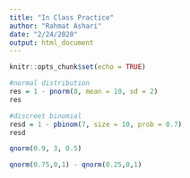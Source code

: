 ```yaml
---
title: "In Class Practice"
author: "Rahmat Ashari"
date: "2/24/2020"
output: html_document
---
```


```r
knitr::opts_chunk$set(echo = TRUE)
```


```r

#normal distribution
res = 1 - pnorm(8, mean = 10, sd = 2)
res

```

```r

#discreet binomial
resd = 1 - pbinom(7, size = 10, prob = 0.7)
resd

```

```r

qnorm(0.9, 3, 0.5)

```

```r

qnorm(0.75,0,1) - qnorm(0.25,0,1)

```


